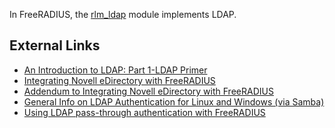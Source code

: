In FreeRADIUS, the [[rlm_ldap]] module implements LDAP.

==External Links==

* [http://www.novell.com/coolsolutions/feature/15359.html An Introduction to LDAP: Part 1-LDAP Primer]
* [https://www.netiq.com/documentation/edir_radius/ Integrating Novell eDirectory with FreeRADIUS]
* [http://www.novell.com/coolsolutions/feature/15383.html Addendum to Integrating Novell eDirectory with FreeRADIUS]
* [http://linuxwiki.riverworth.com/index.php/LDAP_Authentication General Info on LDAP Authentication for Linux and Windows (via Samba)]
* [http://confluence.diamond.ac.uk/display/PAAUTH/Using+LDAP+as+authentication+source Using LDAP pass-through authentication with FreeRADIUS]
